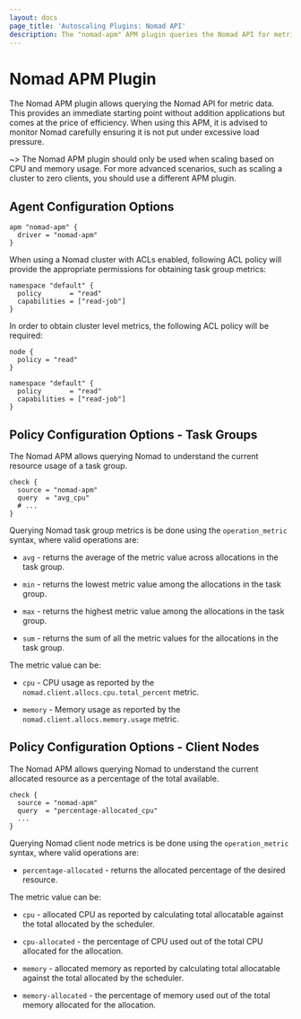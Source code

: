 ```yaml
---
layout: docs
page_title: 'Autoscaling Plugins: Nomad API'
description: The "nomad-apm" APM plugin queries the Nomad API for metrics.
---
```


# Nomad APM Plugin

The Nomad APM plugin allows querying the Nomad API for metric data. This provides
an immediate starting point without addition applications but comes at the price
of efficiency. When using this APM, it is advised to monitor Nomad carefully
ensuring it is not put under excessive load pressure.

~> The Nomad APM plugin should only be used when scaling based on CPU and
memory usage. For more advanced scenarios, such as scaling a cluster to
zero clients, you should use a different APM plugin.

## Agent Configuration Options

```hcl
apm "nomad-apm" {
  driver = "nomad-apm"
}
```

When using a Nomad cluster with ACLs enabled, following ACL policy will provide the appropriate
permissions for obtaining task group metrics:

```hcl
namespace "default" {
  policy       = "read"
  capabilities = ["read-job"]
}
```

In order to obtain cluster level metrics, the following ACL policy will be required:

```hcl
node {
  policy = "read"
}

namespace "default" {
  policy       = "read"
  capabilities = ["read-job"]
}
```

## Policy Configuration Options - Task Groups

The Nomad APM allows querying Nomad to understand the current resource usage of
a task group.

```hcl
check {
  source = "nomad-apm"
  query  = "avg_cpu"
  # ...
}
```

Querying Nomad task group metrics is be done using the `operation_metric` syntax,
where valid operations are:

- `avg` - returns the average of the metric value across allocations in the task
  group.

- `min` - returns the lowest metric value among the allocations in the task group.

- `max` - returns the highest metric value among the allocations in the task
  group.

- `sum` - returns the sum of all the metric values for the allocations in the
  task group.

The metric value can be:

- `cpu` - CPU usage as reported by the `nomad.client.allocs.cpu.total_percent`
  metric.

- `memory` - Memory usage as reported by the `nomad.client.allocs.memory.usage`
  metric.

## Policy Configuration Options - Client Nodes

The Nomad APM allows querying Nomad to understand the current allocated resource
as a percentage of the total available.

```hcl
check {
  source = "nomad-apm"
  query  = "percentage-allocated_cpu"
  ...
}
```

Querying Nomad client node metrics is be done using the `operation_metric` syntax,
where valid operations are:

- `percentage-allocated` - returns the allocated percentage of the desired
  resource.

The metric value can be:

- `cpu` - allocated CPU as reported by calculating total allocatable against the
  total allocated by the scheduler.

- `cpu-allocated` - the percentage of CPU used out of the total CPU allocated
  for the allocation.

- `memory` - allocated memory as reported by calculating total allocatable against
  the total allocated by the scheduler.

- `memory-allocated` - the percentage of memory used out of the total memory
  allocated for the allocation.

[nomad_telemetry_block]: /nomad/docs/configuration/telemetry#inlinecode-publish_allocation_metrics
